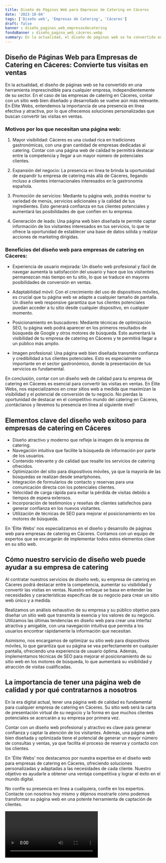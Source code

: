 ```yaml
---
title: Diseño de Páginas Web para Empresas de Catering en Cáceres
date: '2023-10-04'
tags: ['Diseño web', 'Empresas de Catering', 'Cáceres']
draft: false
banner : diseño_paginas_web_empresasdecatering
fondoBanner : diseño_pagina_web_cáceres.webp
summary: En la actualidad, el diseño de páginas web se ha convertido en una herramienta imprescindible para cualquier empresa, independientemente de su sector. En el caso de las empresas de catering en Cáceres, contar con un sitio web bien diseñado y desarrollado se vuelve aún más relevante. En Élite Webs, entendemos la importancia de una presencia en línea efectiva y atractiva, por lo que ofrecemos soluciones personalizadas que buscan convertir las visitas en ventas.
---
```


## Diseño de Páginas Web para Empresas de Catering en Cáceres: Convierte tus visitas en ventas

En la actualidad, el diseño de páginas web se ha convertido en una herramienta imprescindible para cualquier empresa, independientemente de su sector. En el caso de las empresas de catering en Cáceres, contar con un sitio web bien diseñado y desarrollado se vuelve aún más relevante. En Élite Webs, entendemos la importancia de una presencia en línea efectiva y atractiva, por lo que ofrecemos soluciones personalizadas que buscan convertir las visitas en ventas.

### Motivos por los que necesitan una página web:

1. Mayor visibilidad: Cáceres es una ciudad rica en tradiciones gastronómicas, con una gran cantidad de empresas dedicadas al catering. Contar con una página web de calidad te permitirá destacar entre la competencia y llegar a un mayor número de potenciales clientes.

2. Expansión del negocio: La presencia en línea te brinda la oportunidad de expandir tu empresa de catering más allá de Cáceres, llegando incluso a clientes internacionales interesados en la gastronomía española.

3. Promoción de servicios: Mediante tu página web, podrás mostrar tu variedad de menús, servicios adicionales y la calidad de tus ingredientes. Esto generará confianza en tus clientes potenciales y aumentará las posibilidades de que confíen en tu empresa.

4. Generación de leads: Una página web bien diseñada te permite captar información de los visitantes interesados en tus servicios, lo que te ofrece la oportunidad de establecer una base de datos sólida y realizar acciones de marketing dirigidas.

### Beneficios del diseño web para empresas de catering en Cáceres:

- Experiencia de usuario mejorada: Un diseño web profesional y fácil de navegar aumenta la satisfacción del usuario y hace que los visitantes permanezcan más tiempo en tu sitio, lo que se traduce en mayores posibilidades de conversión en ventas.

- Adaptabilidad móvil: Con el crecimiento del uso de dispositivos móviles, es crucial que tu página web se adapte a cualquier tamaño de pantalla. Un diseño web responsive garantiza que tus clientes potenciales puedan acceder a tu sitio desde cualquier dispositivo, en cualquier momento.

- Posicionamiento en buscadores: Mediante técnicas de optimización SEO, tu página web podrá aparecer en los primeros resultados de búsqueda de Google y otros motores de búsqueda. Esto aumentará la visibilidad de tu empresa de catering en Cáceres y te permitirá llegar a un público más amplio.

- Imagen profesional: Una página web bien diseñada transmite confianza y credibilidad a tus clientes potenciales. Esto es especialmente importante en el sector gastronómico, donde la presentación de tus servicios es fundamental.

En conclusión, contar con un diseño web de calidad para tu empresa de catering en Cáceres es esencial para convertir las visitas en ventas. En Élite Webs, nos especializamos en crear sitios web a medida que maximizan la visibilidad y el potencial de conversión de tu negocio. No pierdas la oportunidad de destacar en el competitivo mundo del catering en Cáceres, ¡contáctanos y llevemos tu presencia en línea al siguiente nivel!

<GifSeo />

<Cta />

## Elementos clave del diseño web exitoso para empresas de catering en Cáceres

- Diseño atractivo y moderno que refleje la imagen de la empresa de catering.
- Navegación intuitiva que facilite la búsqueda de información por parte de los usuarios.
- Contenido relevante y de calidad que resalte los servicios de catering ofrecidos.
- Optimización del sitio para dispositivos móviles, ya que la mayoría de las búsquedas se realizan desde smartphones.
- Integración de formularios de contacto y reservas para una comunicación directa con los potenciales clientes.
- Velocidad de carga rápida para evitar la pérdida de visitas debido a tiempos de espera extensos.
- Incorporación de testimonios y reseñas de clientes satisfechos para generar confianza en los nuevos visitantes.
- Utilización de técnicas de SEO para mejorar el posicionamiento en los motores de búsqueda.

En 'Élite Webs' nos especializamos en el diseño y desarrollo de páginas web para empresas de catering en Cáceres. Contamos con un equipo de expertos que se encargarán de implementar todos estos elementos clave en su sitio web.

## Cómo nuestro servicio de diseño web puede ayudar a su empresa de catering

Al contratar nuestros servicios de diseño web, su empresa de catering en Cáceres podrá destacar entre la competencia, aumentar su visibilidad y convertir las visitas en ventas. Nuestro enfoque se basa en entender las necesidades y características específicas de su negocio para crear un sitio web único y a medida.

Realizamos un análisis exhaustivo de su empresa y su público objetivo para diseñar un sitio web que transmita la esencia y los valores de su negocio. Utilizamos las últimas tendencias en diseño web para crear una interfaz atractiva y amigable, con una navegación intuitiva que permita a los usuarios encontrar rápidamente la información que necesitan.

Asimismo, nos encargamos de optimizar su sitio web para dispositivos móviles, lo que garantiza que su página se vea perfectamente en cualquier pantalla, ofreciendo una experiencia de usuario óptima. Además, implementamos técnicas de SEO para mejorar el posicionamiento de su sitio web en los motores de búsqueda, lo que aumentará su visibilidad y atracción de visitas cualificadas.

## La importancia de tener una página web de calidad y por qué contratarnos a nosotros

En la era digital actual, tener una página web de calidad es fundamental para cualquier empresa de catering en Cáceres. Su sitio web será la carta de presentación virtual de su negocio y la forma en que muchos clientes potenciales se acercarán a su empresa por primera vez.

Contar con un diseño web profesional y atractivo es clave para generar confianza y captar la atención de los visitantes. Además, una página web bien diseñada y optimizada tiene el potencial de generar un mayor número de consultas y ventas, ya que facilita el proceso de reserva y contacto con los clientes.

En 'Élite Webs' nos destacamos por nuestra expertise en el diseño web para empresas de catering en Cáceres, ofreciendo soluciones personalizadas y adaptadas a las necesidades de cada cliente. Nuestro objetivo es ayudarle a obtener una ventaja competitiva y lograr el éxito en el mundo digital.

No confíe su presencia en línea a cualquiera, confíe en los expertos. Contacte con nosotros hoy mismo y déjenos mostrarle cómo podemos transformar su página web en una potente herramienta de captación de clientes.

<Video />

<CtaBot job='Empresas de Catering' city='Cáceres'/>

<Gmaps query='Cáceres+españa+maps' />